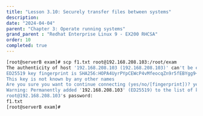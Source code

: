 ```yaml
---
title: "Lesson 3.10: Securely transfer files between systems"
description:
date: "2024-04-04"
parent: "Chapter 3: Operate running systems"
grand_parent : "Redhat Enterprise Linux 9 - EX200 RHCSA"
order: 10
completed: true
---
```

```bash
[root@serverB exam]# scp f1.txt root@192.168.208.103:/root/exam
The authenticity of host '192.168.208.103 (192.168.208.103)' can't be established.
ED25519 key fingerprint is SHA256:HOPA4UyrPYpCEWcP4vMfeocqZn9r5fEBYgg9+lXNyeY.
This key is not known by any other names
Are you sure you want to continue connecting (yes/no/[fingerprint])? yes
Warning: Permanently added '192.168.208.103' (ED25519) to the list of known hosts.
root@192.168.208.103's password:
f1.txt                                                                   100%   20    48.1KB/s   00:00
[root@serverB exam]#
```